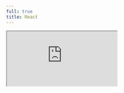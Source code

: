 ```yaml
---
full: true
title: React
---
```


<iframe
  allow="accelerometer; ambient-light-sensor; camera; encrypted-media; geolocation; gyroscope; hid; microphone; midi; payment; usb; vr; xr-spatial-tracking"
  sandbox="allow-autoplay allow-forms allow-modals allow-popups allow-presentation allow-same-origin allow-scripts"
  src="https://codesandbox.io/embed/github/ykzts/blurhash-loader/tree/main/examples/react?fontsize=14&amp;theme=dark&amp;autoresize=1"
  style={{
    width: '100%',
    height: '100%',
    border: 0,
    overflow: 'hidden',
    background: 'rgb(21, 21, 21)'
  }}
/>
